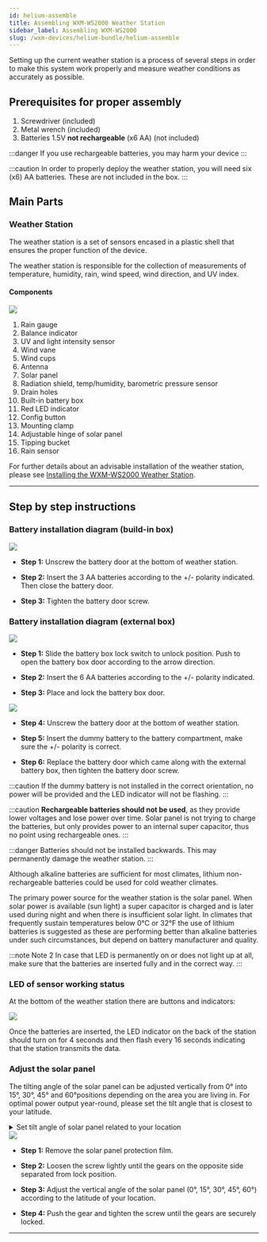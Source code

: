 ```yaml
---
id: helium-assemble
title: Assembling WXM-WS2000 Weather Station
sidebar_label: Assembling WXM-WS2000
slug: /wxm-devices/helium-bundle/helium-assemble
---
```



Setting up the current weather station is a process of several steps in order to make this system work properly
and measure weather conditions as accurately as possible.

## Prerequisites for proper assembly

1. Screwdriver (included)
2. Metal wrench (included)
3. Batteries  1.5V **not rechargeable** (x6 AA) (not included)

:::danger 
If you use rechargeable batteries, you may harm your device
:::

:::caution
In order to properly deploy the weather station, you will need six (x6) AA batteries. These are not included in the box.
:::

## Main Parts

### Weather Station

The weather station is a set of sensors encased in a plastic shell that ensures the proper function of the device.

The weather station is responsible for the collection of measurements of temperature, humidity, rain, wind speed, wind direction, and UV index.

<h4>Components</h4>

<section class="explanation two-columns">
    <img src={useBaseUrl("/img/wxm-devices/helium-bundle/ws2000a_b-parts.svg")} />
  <div>
      <ol>
      <li>Rain gauge</li>
      <li>Balance indicator</li>
      <li>UV and light intensity sensor</li>
      <li>Wind vane</li>
      <li>Wind cups</li>
      <li>Antenna</li>
      <li>Solar panel</li>
      <li>Radiation shield, temp/humidity, barometric pressure sensor</li>
      <li>Drain holes</li>
      <li>Built-in battery box</li>
      <li>Red LED indicator</li>
      <li>Config button</li>
      <li>Mounting clamp</li>
      <li>Adjustable hinge of solar panel</li>
      <li>Tipping bucket</li>
      <li>Rain sensor</li>
      </ol>
  </div>
</section>

For further details about an advisable installation of the weather station, please see [Installing the WXM-WS2000 Weather Station](/wxm-devices/helium-bundle/helium-install-weather-station).

<hr/>

## Step by step instructions

### Battery installation diagram (build-in box)

<div class="control">
    <img src={useBaseUrl("/img/wxm-devices/helium-bundle/battery diagram-1.svg")} />
</div>

- **Step 1:** Unscrew the battery door at the bottom of weather station.

- **Step 2:** Insert the 3 AA batteries according to the +/- polarity indicated. Then close the battery door.

- **Step 3:** Tighten the battery door screw.

### Battery installation diagram (external box)

  <div class="control">
    <img src={useBaseUrl("/img/wxm-devices/helium-bundle/external-battery-box.svg")} />
  </div>

  - **Step 1:** Slide the battery box lock switch to unlock position. Push to open the battery box door according to the arrow direction.

  - **Step 2:** Insert the 6 AA batteries according to the +/- polarity indicated.

  - **Step 3:**  Place and lock the battery box door.

<div class="control">
  <img src={useBaseUrl("/img/wxm-devices/helium-bundle/battery-diagram-2.svg")} />
</div>

  - **Step 4:**  Unscrew the battery door at the bottom of weather station.

  - **Step 5:**  Insert the dummy battery to the battery compartment, make sure the  +/- polarity is correct.

  - **Step 6:**  Replace the battery door which came along with the external battery box, then tighten the battery door screw.


:::caution
If the dummy battery is not installed in the correct orientation, no power will be provided and the LED indicator will not be flashing.
:::

:::caution
**Rechargeable batteries should not be used**, as they provide lower voltages and lose power over time.
Solar panel is not trying to charge the batteries, but only provides power to an internal super capacitor,
thus no point using rechargeable ones.
:::

:::danger
Batteries should not be installed backwards. This may permanently damage the weather station.
:::

Although alkaline batteries are sufficient for most climates, lithium non-rechargeable batteries could be used for cold weather climates.

The primary power source for the weather station is the solar panel. When solar power is available (sun light) a super capacitor is charged
and is later used during night and when there is insufficient solar light.
In climates that frequently sustain temperatures below 0°C or 32°F the use of lithium batteries is suggested
as these are performing better than alkaline batteries under such circumstances, but depend on battery manufacturer and quality.

:::note Note 2
In case that LED is permanently on or does not light up at all,
make sure that the batteries are inserted fully and in the correct way.
:::

### LED of sensor working status

At the bottom of the weather station there are buttons and indicators:

<div class="control">
    <img src={useBaseUrl("/img/wxm-devices/helium-bundle/button-indicators.svg")} />
</div>

Once the batteries are inserted, the LED indicator on the back of the station should turn on for 4 seconds
and then flash every 16 seconds indicating that the station transmits the data.

### Adjust the solar panel

The tilting angle of the solar panel can be adjusted vertically from 0° into 15°, 30°, 45° and 60°positions depending on the area you are living in. For optimal power output year-round,
please set the tilt angle that is closest to your latitude.

<details class="accordion">

<summary>Set tilt angle of solar panel related to your location</summary>

| Location ( latitude, longtitude)  | Solar panel tilt angle    |
| -----------------------           | ------------------------  |
| Hamburg (53.558, 9.7874)          | 60°                       |
| Chicago (42.1146, -88.0464)       | 45°                       |
| Houston (29.7711, -95.3552)       | 30°                       |
| Bangkok (14.2752, 100.5684)       | 15°                       |
| Sydney (-33.5738, 151.3053) *     | 30°                       |

** *Sensors installed in southern hemisphere must have their solar panels facing north. **

<section class="explanation small-big">
    <img src={useBaseUrl("/img/wxm-devices/helium-bundle/tilt-angle.svg")} />
</section>

</details>

<div class="control">
  <img src={useBaseUrl("/img/wxm-devices/helium-bundle/adjust-solar-panel.svg")} />
</div>

- **Step 1:** Remove the solar panel protection film.

- **Step 2:** Loosen the screw lightly until the gears on the opposite side separated from lock position.

- **Step 3:** Adjust the vertical angle of the solar panel (0°, 15°, 30°, 45°, 60°) according to the latitude of your location.

- **Step 4:** Push the gear and tighten the screw until the gears are securely locked.

<hr/>
